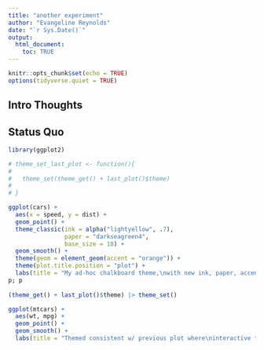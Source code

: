 ```yaml
---
title: "another experiment"
author: "Evangeline Reynolds"
date: "`r Sys.Date()`"
output: 
  html_document:
    toc: TRUE
---
```


```r
knitr::opts_chunk$set(echo = TRUE)
options(tidyverse.quiet = TRUE)
```




## Intro Thoughts


## Status Quo

```r
library(ggplot2)

# theme_set_last_plot <- function(){
#   
#   theme_set(theme_get() + last_plot()$theme)
#   
# }

ggplot(cars) +
  aes(x = speed, y = dist) + 
  geom_point() +
  theme_classic(ink = alpha("lightyellow", .7),
                paper = "darkseagreen4",
                base_size = 18) + 
  geom_smooth() + 
  theme(geom = element_geom(accent = "orange")) + 
  theme(plot.title.position = "plot") +
  labs(title = "My ad-hoc chalkboard theme,\nwith new ink, paper, accent arguments!") ->
p; p
  
(theme_get() + last_plot()$theme) |> theme_set()

ggplot(mtcars) + 
  aes(wt, mpg) + 
  geom_point() + 
  geom_smooth() + 
  labs(title = "Themed consistent w/ previous plot where\ninteractive theming work was done!")
```


